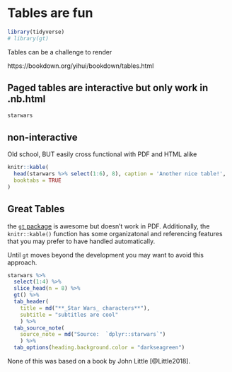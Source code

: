 # Tables are fun

```r
library(tidyverse)
# library(gt)
```


Tables can be a challenge to render

https://bookdown.org/yihui/bookdown/tables.html

## Paged tables are interactive but only work in .nb.html

```r
starwars
```


## non-interactive

Old school, BUT easily cross functional with PDF and HTML alike

```r
knitr::kable(
  head(starwars %>% select(1:6), 8), caption = 'Another nice table!',
  booktabs = TRUE
)
```

## Great Tables

the [`gt` package](https://gt.rstudio.com/) is awesome but doesn't work in PDF.  Additionally, the `knitr::kable()` function has some organizatonal and referencing features that you may prefer to have handled automatically.  

Until `gt` moves beyond the development you may want to avoid this approach.

```r
starwars %>% 
  select(1:4) %>% 
  slice_head(n = 8) %>% 
  gt() %>% 
  tab_header(
    title = md("**_Star Wars_ characters**"),
    subtitle = "subtitles are cool"
    ) %>% 
  tab_source_note(
    source_note = md("Source:  `dplyr::starwars`")
    ) %>% 
  tab_options(heading.background.color = "darkseagreen") 
```



None of this was based on a book by John Little [@Little2018].
